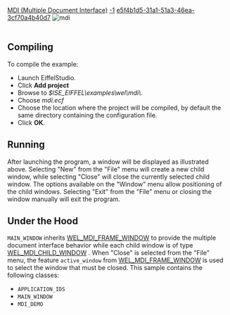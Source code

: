 [[Property:title|MDI (Multiple Document Interface)]]
[[Property:weight|-1]]
[[Property:uuid|e5f4b1d5-31a1-51a3-46ea-3cf70a4b40d7]]
[[Image:mdi--mdi|mdi]]  <br/>
<br/>

==Compiling==

To compile the example: 
* Launch EiffelStudio. 
* Click '''Add project'''
* Browse to ''$ISE_EIFFEL\examples\wel\mdi\''. 
* Choose ''mdi.ecf''
* Choose the location where the project will be compiled, by default the same directory containing the configuration file. 
* Click '''OK'''. 

==Running==
After launching the program, a window will be displayed as illustrated above. Selecting "New" from the "File" menu will create a new child window, while selecting "Close" will close the currently selected child window. The options available on the "Window" menu allow positioning of the child windows. Selecting "Exit" from the "File" menu or closing the window manually will exit the program. 
==Under the Hood==
<code>MAIN_WINDOW</code> inherits [[ref:libraries/wel/reference/wel_mdi_frame_window_chart|WEL_MDI_FRAME_WINDOW]]  to provide the multiple document interface behavior while each child window is of type [[ref:libraries/wel/reference/wel_mdi_child_window_chart|WEL_MDI_CHILD_WINDOW]] . When "Close" is selected from the "File" menu, the feature <code>active_window</code> from [[ref:libraries/wel/reference/wel_mdi_frame_window_chart|WEL_MDI_FRAME_WINDOW]]  is used to select the window that must be closed. 
This sample contains the following classes: 
* <code>APPLICATION_IDS</code>
* <code>MAIN_WINDOW</code>
* <code>MDI_DEMO</code>

{{seealso|<br/>
[[Bmpview|Bmpview]]  }}





